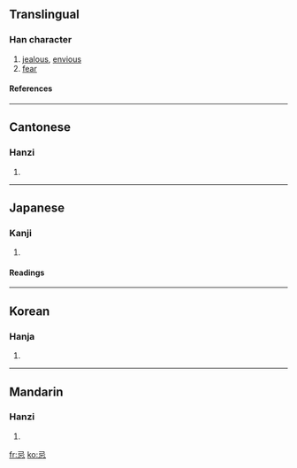 ==Translingual==
===Han character===
{{Han char|rn=61|rad=心|as=03|sn=7|four=1733<sub>1</sub>|canj=尸山心 (SUP)}}
# [[jealous]], [[envious]]
# [[fear]]
====References====
{{Han ref|kx=0376.010|dkj=10310|dj=0702.100|hdz=42270.110|uh=5FCC|ud=24524|bh=A7D2|bd=42962}}
----
==Cantonese==
===Hanzi===
{{yue-hanzi|jyut=|y=gei6}}
# {{defn|Cantonese}}
----
==Japanese==
===Kanji===
{{ja-kanji|grade=c|rs=心03}}
# {{defn|Japanese}} 
====Readings====
{{ja-readings|on=[[き]] (ki)|kun=[[いむ]] (imu)}}
----
==Korean==
===Hanja===
{{ko-hanja|hangeul=기|eumhun=|rv=gi|mr=ki|y=ki}}
# {{defn|Korean}}
----
==Mandarin==
===Hanzi===
{{cmn-hanzi|pin=[[jì]] (ji4)|wg=chi<sup>4</sup>}}
# {{defn|Mandarin}}

[[fr:忌]]
[[ko:忌]]
